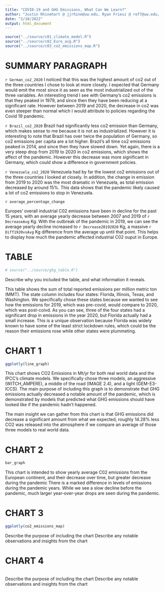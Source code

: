 ---
title: "COVID-19 and GHG Emissions, What Can We Learn?"
author: "Justin Rhinehart @ jjrhine@uw.edu, Ryan Friesz @ ref7@uw.edu, Tom Jubin @ tomjubin@uw.edu, Liam Dale @ liamdale@uw.edu"
date: "2/18/2022"
output: html_document
---

<!--
[]INSERT P01
[]WRITE AUDIENCE PARAGRAPH
[]WRITE SUMMARY PARAGRAPH
[x]LINK CHARTS/TABLES
-->

<!-- SOURCING FILES -->
```{r, source, echo = FALSE, warning=FALSE, include=FALSE}
source("../source/c01_climate_model.R")
source("../source/c02_Euro_avg.R")
source("../source/c03_co2_emissions_map.R")
```

<!-- VARIABLES!!!
average_percentage_change <- AVG. MODEL EMISSIONS VS REAL WORLD PERCENT DIFF. (14.28% decrease)
German_co2_2020 <- GERMANY CO2 2020
Brazil_c02_2020 <- BRAZIL CO2 2020
Venezuala_co2_2020 <- VENEZUALA CO2 2020
-->

# SUMMARY PARAGRAPH
`r German_co2_2020` I noticed that this was the highest amount of co2 out of the three  countries I chose to look at more closely. I expected that Germany would emit the most since it as seen as the most industrialized out of the three variables. An interesting trend I see with Germany's co2 emissions is that they peaked in 1979, and since then they have been reducing at a significant rate. However between 2019 and 2020, the decrease in co2 was even steeper than normal which I would attribute to policies regarding the Covid 19 pandemic.

`r Brazil_co2_2020` Brazil had significantly less co2 emission than Germany, which makes sense to me because it is not as industrialized. However it is interesting to note that Brazil has over twice the population of Germany, so co2 emissions per capita are a lot higher. Brazil's all time co2 emissions peaked in 2014, and since then they have slowed down. Yet again, there is a very steep drop from 2019 to 2020 in co2 emissions, which shows the affect of the pandemic. However this decrease was more significant in Germany, which could show a difference in government policies.

`r Venezuela_co2_2020` Venezuela had by far the lowest co2 emissions out of the three countries I looked at closely. In addition, the change in emission from 2019 to 2020 was the most dramatic in Venezuela, as total emission decreased by around 15%. This data shows that the pandemic likely caused a lot of co2 emissions to stop in Venezuela.

`r average_percentage_change`

Europes' overall industrial C02 emissions have been in decline for the past 15 years, with an average yearly decrease between 2007 and 2019 of `r DecreaseAvg` Kg. With the outbreak of the pandemic in 2019, we can see the average yearly decline increased to `r Decrease20192020` Kg, a massive `r Diff1920vsAvg` Kg difference from the average up until that point. This helps to display how much the pandemic affected industrial C02 ouput in Europe.

# TABLE
```{r}
# source("../source/ghg_table.R")
```
Describe why you included the table, and what information it reveals.

This table shows the sum of total reported emissions per million metric ton (MMT). The state column includes four states: Florida, Illinois, Texas, and Washington. We specifically chose these states because we wanted to see how the emissions for 2019, which was pre-covid, would compare to 2020, which was post-coivd. As you can see, three of the four states had a significant drop in emissions in the year 2020, but Florida actually had a small increase. This is a unique observation because Florida was widely known to have some of the least strict lockdown rules, which could be the reason their emissions rose while other states were plummeting.

# CHART 1
```{r, echo = FALSE, warning=FALSE}
ggplotly(line_graph)
```
This chart shows CO2 Emissions in Mt/yr for both real world data and the IPCC's climate models. We specifically chose three models, an aggressive (WITCH_AMPERE), a middle of the road (IMAGE 2.4), and a light (GEM-E3-ICCS). The main purpose of including this graph is to demonstrate that GHG emissions actually decreased a notable amount of the pandemic, which is demonstrated by models that predicted what GHG emissions should have looked like if the pandemic hadn't happened.

The main insight we can gather from this chart is that GHG emissions did decrease a significant amount from what we expected, roughly 14.28% less CO2 was released into the atmosphere if we compare an average of those three models to real world data.

# CHART 2
```{r, echo = FALSE, warning=FALSE}
bar_graph
```
This chart is intended to show yearly average C02 emissions from the European continent, and their decrease over time, but greater decrease during the pandemic
There is a marked difference in levels of emissions during the pandemic years. While we see a slow decline before the pandemic, much larger year-over-year drops are seen during the pandemic.


# CHART 3
```{r, echo = FALSE, warning=FALSE}
ggplotly(co2_emissions_map)
```
Describe the purpose of including the chart
Describe any notable observations and insights from the chart

# CHART 4
```{r, echo = FALSE, warning=FALSE}

```
Describe the purpose of including the chart
Describe any notable observations and insights from the chart
